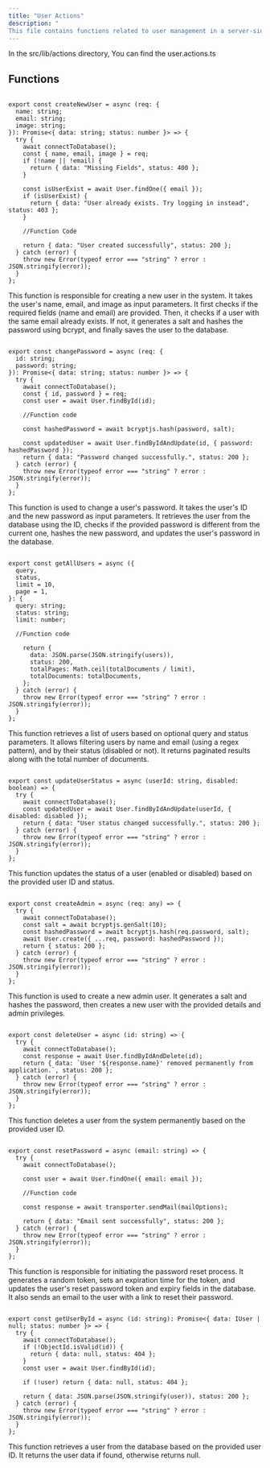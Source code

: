 ```yaml
---
title: "User Actions"
description: "
This file contains functions related to user management in a server-side application. It provides functionality to create new users, change passwords, retrieve user details, update user status, delete users, create admin accounts, and initiate password reset processes. The functions interact with a database, handle password hashing, and send emails for password reset."
---
```


In the <Highlight>src/lib/actions</Highlight> directory, You can find the <Highlight>user.actions.ts</Highlight>

## Functions

```tsx:createNewUser

export const createNewUser = async (req: {
  name: string;
  email: string;
  image: string;
}): Promise<{ data: string; status: number }> => {
  try {
    await connectToDatabase();
    const { name, email, image } = req;
    if (!name || !email) {
      return { data: "Missing Fields", status: 400 };
    }

    const isUserExist = await User.findOne({ email });
    if (isUserExist) {
      return { data: "User already exists. Try logging in instead", status: 403 };
    }

    //Function Code

    return { data: "User created successfully", status: 200 };
  } catch (error) {
    throw new Error(typeof error === "string" ? error : JSON.stringify(error));
  }
};

```
This function is responsible for creating a new user in the system. It takes the user's name, email, and image as input parameters. It first checks if the required fields (name and email) are provided. Then, it checks if a user with the same email already exists. If not, it generates a salt and hashes the password using bcrypt, and finally saves the user to the database.

```tsx:changePassword

export const changePassword = async (req: {
  id: string;
  password: string;
}): Promise<{ data: string; status: number }> => {
  try {
    await connectToDatabase();
    const { id, password } = req;
    const user = await User.findById(id);

    //Function code

    const hashedPassword = await bcryptjs.hash(password, salt);

    const updatedUser = await User.findByIdAndUpdate(id, { password: hashedPassword });
    return { data: "Password changed successfully.", status: 200 };
  } catch (error) {
    throw new Error(typeof error === "string" ? error : JSON.stringify(error));
  }
}; 

```
This function is used to change a user's password. It takes the user's ID and the new password as input parameters. It retrieves the user from the database using the ID, checks if the provided password is different from the current one, hashes the new password, and updates the user's password in the database.

```tsx:getAllUsers

export const getAllUsers = async ({
  query,
  status,
  limit = 10,
  page = 1,
}: {
  query: string;
  status: string;
  limit: number;
  
  //Function code

    return {
      data: JSON.parse(JSON.stringify(users)),
      status: 200,
      totalPages: Math.ceil(totalDocuments / limit),
      totalDocuments: totalDocuments,
    };
  } catch (error) {
    throw new Error(typeof error === "string" ? error : JSON.stringify(error));
  }
};

```
This function retrieves a list of users based on optional query and status parameters. It allows filtering users by name and email (using a regex pattern), and by their status (disabled or not). It returns paginated results along with the total number of documents.

```tsx:updateUserStatus

export const updateUserStatus = async (userId: string, disabled: boolean) => {
  try {
    await connectToDatabase();
    const updatedUser = await User.findByIdAndUpdate(userId, { disabled: disabled });
    return { data: "User status changed successfully.", status: 200 };
  } catch (error) {
    throw new Error(typeof error === "string" ? error : JSON.stringify(error));
  }
};

```

This function updates the status of a user (enabled or disabled) based on the provided user ID and status.

```tsx:createAdmin

export const createAdmin = async (req: any) => {
  try {
    await connectToDatabase();
    const salt = await bcryptjs.genSalt(10);
    const hashedPassword = await bcryptjs.hash(req.password, salt);
    await User.create({ ...req, password: hashedPassword });
    return { status: 200 };
  } catch (error) {
    throw new Error(typeof error === "string" ? error : JSON.stringify(error));
  }
};

```
This function is used to create a new admin user. It generates a salt and hashes the password, then creates a new user with the provided details and admin privileges.

```tsx:deleteUser

export const deleteUser = async (id: string) => {
  try {
    await connectToDatabase();
    const response = await User.findByIdAndDelete(id);
    return { data: `User '${response.name}' removed permanently from application.`, status: 200 };
  } catch (error) {
    throw new Error(typeof error === "string" ? error : JSON.stringify(error));
  }
};

```
This function deletes a user from the system permanently based on the provided user ID.

```tsx:resetPassword

export const resetPassword = async (email: string) => {
  try {
    await connectToDatabase();

    const user = await User.findOne({ email: email });

    //Function code

    const response = await transporter.sendMail(mailOptions);

    return { data: "Email sent successfully", status: 200 };
  } catch (error) {
    throw new Error(typeof error === "string" ? error : JSON.stringify(error));
  }
};

```
This function is responsible for initiating the password reset process. It generates a random token, sets an expiration time for the token, and updates the user's reset password token and expiry fields in the database. It also sends an email to the user with a link to reset their password.

```tsx:getUserById

export const getUserById = async (id: string): Promise<{ data: IUser | null; status: number }> => {
  try {
    await connectToDatabase();
    if (!ObjectId.isValid(id)) {
      return { data: null, status: 404 };
    }
    const user = await User.findById(id);

    if (!user) return { data: null, status: 404 };

    return { data: JSON.parse(JSON.stringify(user)), status: 200 };
  } catch (error) {
    throw new Error(typeof error === "string" ? error : JSON.stringify(error));
  }
};

```

This function retrieves a user from the database based on the provided user ID. It returns the user data if found, otherwise returns null.